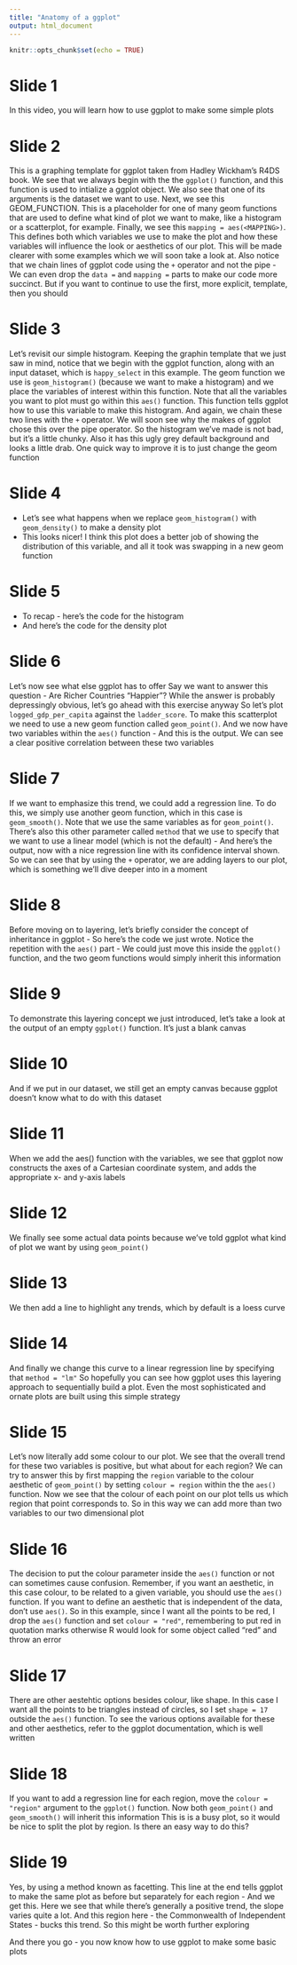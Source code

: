 ```yaml
---
title: "Anatomy of a ggplot"
output: html_document
---
```


```r
knitr::opts_chunk$set(echo = TRUE)
```

# Slide 1
In this video, you will learn how to use ggplot to make some simple plots

# Slide 2
This is a graphing template for ggplot taken from Hadley Wickham's R4DS book. We see that we always begin with the the `ggplot()` function, and this function is used to intialize a ggplot object. We also see that one of its arguments is the dataset we want to use. 
Next, we see this GEOM_FUNCTION. This is a placeholder for one of many geom functions that are used to define what kind of plot we want to make, like a histogram or a scatterplot, for example. 
Finally, we see this `mapping = aes(<MAPPING>)`. This defines both which variables we use to make the plot and how these variables will influence the look or aesthetics of our plot. This will be made clearer with some examples which we will soon take a look at. Also notice that we chain lines of ggplot code using the `+` operator and not the pipe
- We can even drop the `data = ` and  `mapping = ` parts to make our code more succinct. But if you want to continue to use the first, more explicit, template, then you should 

# Slide 3
Let's revisit our simple histogram. Keeping the graphin template that we just saw in mind, notice that we begin with the ggplot function, along with an input dataset, which is `happy_select` in this example. The geom function we use is `geom_histogram()` (because we want to make a histogram) and we place the variables of interest within this function. Note that all the variables you want to plot must go within this `aes()` function. This function tells ggplot how to use this variable to make this histogram. 
And again, we chain these two lines with the `+` operator. We will soon see why the makes of ggplot chose this over the pipe operator.
So the histogram we've made is not bad, but it's a little chunky. Also it has this ugly grey default background and looks a little drab. 
One quick way to improve it is to just change the geom function

# Slide 4
- Let's see what happens when we replace `geom_histogram()` with `geom_density()` to make a density plot
- This looks nicer! I think this plot does a better job of showing the distribution of this variable, and all it took was swapping in a new geom function 

# Slide 5
- To recap - here's the code for the histogram
- And here's the code for the density plot

# Slide 6
Let's now see what else ggplot has to offer
Say we want to answer this question - Are Richer Countries "Happier"? While the answer is probably depressingly obvious, let's go ahead with this exercise anyway
So let's plot `logged_gdp_per_capita` against the `ladder_score`. To make this scatterplot we need to use a new geom function called `geom_point()`. And we now have two variables within the `aes()` function
- And this is the output. We can see a clear positive correlation between these two variables

# Slide 7
If we want to emphasize this trend, we could add a regression line. To do this, we simply use another geom function, which in this case is `geom_smooth()`. Note that we use the same variables as for `geom_point()`. There's also this other parameter called `method` that we use to specify that we want to use a linear model (which is not the default)
- And here's the output, now with a nice regression line with its confidence interval shown. So we can see that by using the `+` operator, we are adding layers to our plot, which is something we'll dive deeper into in a moment

# Slide 8
Before moving on to layering, let's briefly consider the concept of inheritance in ggplot
- So here's the code we just wrote. Notice the repetition with the `aes()` part
- We could just move this inside the `ggplot()` function, and the two geom functions would simply inherit this information

# Slide 9
To demonstrate this layering concept we just introduced, let's take a look at the output of an empty `ggplot()` function. It's just a blank canvas

# Slide 10
And if we put in our dataset, we still get an empty canvas because ggplot doesn't know what to do with this dataset

# Slide 11
When we add the aes() function with the variables, we see that ggplot now constructs the axes of a Cartesian coordinate system, and adds the appropriate x- and y-axis labels 

# Slide 12
We finally see some actual data points because we've told ggplot what kind of plot we want by using `geom_point()`

# Slide 13
We then add a line to highlight any trends, which by default is a loess curve

# Slide 14
And finally we change this curve to a linear regression line by specifying that `method = "lm"`
So hopefully you can see how ggplot uses this layering approach to sequentially build a plot. Even the most sophisticated and ornate plots are built using this simple strategy

# Slide 15
Let's now literally add some colour to our plot. We see that the overall trend for these two variables is positive, but what about for each region?
We can try to answer this by first mapping the `region` variable to the colour aesthetic of `geom_point()` by setting `colour = region` within the the `aes()` function. Now we see that the colour of each point on our plot tells us which region that point corresponds to. So in this way we can add more than two variables to our two dimensional plot

# Slide 16
The decision to put the colour parameter inside the `aes()` function or not can sometimes cause confusion. Remember, if you want an aesthetic, in this case colour, to be related to a given variable, you should use the `aes()` function. If you want to define an aesthetic that is independent of the data, don't use `aes()`. So in this example, since I want all the points to be red, I drop the `aes()` function and set `colour = "red"`, remembering to put red in quotation marks otherwise R would look for some object called "red" and throw an error

# Slide 17
There are other aestehtic options besides colour, like shape. In this case I want all the points to be triangles instead of circles, so I set `shape = 17` outside the `aes()` function. To see the various options available for these and other aesthetics, refer to the ggplot documentation, which is well written

# Slide 18
If you want to add a regression line for each region, move the `colour = "region"` argument to the `ggplot()` function. Now both `geom_point()` and `geom_smooth()` will inherit this information
This is is a busy plot, so it would be nice to split the plot by region. Is there an easy way to do this?

# Slide 19
Yes, by using a method known as facetting. This line at the end tells ggplot to make the same plot as before but separately for each region
- And we get this. Here we see that while there's generally a positive trend, the slope varies quite a lot. And this region here - the Commonwealth of Independent States - bucks this trend. So this might be worth further exploring

And there you go - you now know how to use ggplot to make some basic plots



























































